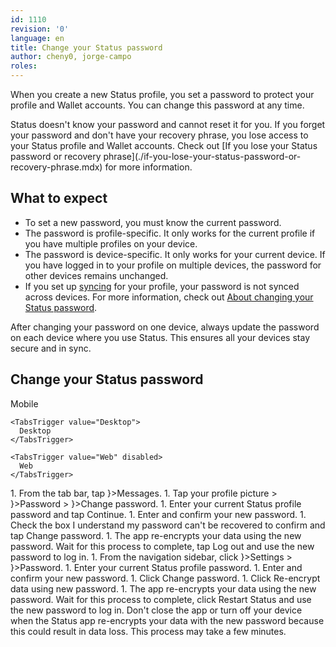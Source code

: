 ```yaml
---
id: 1110
revision: '0'
language: en
title: Change your Status password
author: cheny0, jorge-campo
roles:
---
```


When you create a new Status profile, you set a password to protect your profile and Wallet accounts. You can change this password at any time.

<Admonition type="caution">
  Status doesn't know your password and cannot reset it for you. If you forget your password and don't have your recovery phrase, you lose access to your Status profile and Wallet accounts. Check out [If you lose your Status password or recovery phrase](./if-you-lose-your-status-password-or-recovery-phrase.mdx) for more information.
</Admonition>

## What to expect

- To set a new password, you must know the current password.
- The password is profile-specific. It only works for the current profile if you have multiple profiles on your device.
- The password is device-specific. It only works for your current device. If you have logged in to your profile on multiple devices, the password for other devices remains unchanged.
- If you set up [syncing](./sync-your-profile-across-devices.mdx) for your profile, your password is not synced across devices. For more information, check out [About changing your Status password](./about-changing-your-status-password.mdx).

<Admonition type="tip">
  After changing your password on one device, always update the password on each device where you use Status. This ensures all your devices stay secure and in sync.
</Admonition>

## Change your Status password

<Tabs defaultValue="Mobile">
  <TabsList size={32}>
    <TabsTrigger value="Mobile">
      Mobile
    </TabsTrigger>

    <TabsTrigger value="Desktop">
      Desktop
    </TabsTrigger>

    <TabsTrigger value="Web" disabled>
      Web
    </TabsTrigger>
  </TabsList>

  <TabsContent value="Mobile">
    1. From the tab bar, tap <ContextTag icon={<MessengerIcon />}>Messages</ContextTag>.
    1. Tap your profile picture > <ContextTag icon={<PasswordIcon />}>Password</ContextTag> > <ContextTag icon={<PasswordIcon />}>Change password</ContextTag>.
    1. Enter your current Status profile password and tap <ContextTag>Continue</ContextTag>.
    1. Enter and confirm your new password.
    1. Check the box <ContextTag>I understand my password can't be recovered</ContextTag> to confirm and tap <ContextTag>Change password</ContextTag>.
    1. The app re-encrypts your data using the new password. Wait for this process to complete, tap <ContextTag>Log out</ContextTag> and use the new password to log in.
  </TabsContent>

  <TabsContent value="Desktop">
    1. From the navigation sidebar, click <ContextTag icon={<SettingsDesktopIcon />}>Settings</ContextTag> > <ContextTag icon={<PasswordDesktopIcon />}>Password</ContextTag>.
    1. Enter your current Status profile password.
    1. Enter and confirm your new password.
    1. Click <ContextTag>Change password</ContextTag>.
    1. Click <ContextTag>Re-encrypt data using new password</ContextTag>.
    1. The app re-encrypts your data using the new password. Wait for this process to complete, click <ContextTag>Restart Status</ContextTag> and use the new password to log in.
  </TabsContent>
</Tabs>

<Admonition type="caution">
  Don't close the app or turn off your device when the Status app re-encrypts your data with the new password because this could result in data loss. This process may take a few minutes.
</Admonition>
